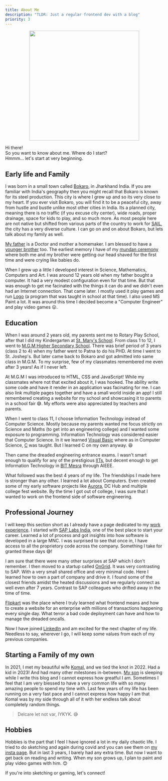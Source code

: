 ```yaml
---
title: About Me
description: "TLDR: Just a regular frontend dev with a blog"
priority: 3
---
```


<p align="center">
  <img src="/images/profile-pic.jpg" width="350" height="350" />
</p>

Hi there!<br/>
So you want to know about me. Where do I start?<br/>
Hmmm... let's start at very beginning.

## Early life and Family

I was born in a small town called [Bokaro](https://en.wikipedia.org/wiki/Bokaro_Steel_City), in Jharkhand India.
If you are familiar with India's geography then you might recall that Bokaro is known for its steel production. 
This city is where I grew up and so its very close to my heart. If you ever visit Bokaro, you will find it to be a 
peaceful city, away from hustle and bustle unlike most other cities in India. Its a planned city, meaning there is no
traffic (if you excuse city center), wide roads, proper drainage, space for kids to play, and so much more. As most 
people here are not native but shifted from various parts of the country to work for 
[SAIL](https://en.wikipedia.org/wiki/Steel_Authority_of_India_Limited), the city has a very 
diverse culture. I can go on and on about Bokaro, but lets talk about my family as well.

[My father](https://www.facebook.com/jugalkishore.prasad) is a Doctor and mother a homemaker. I am blessed to have a 
[younger brother](https://www.linkedin.com/in/anandanimesh/) too. The earliest memory I have of my 
[mundan ceremony](https://en.wikipedia.org/wiki/Chudakarana) where both me and my brother were getting our head 
shaved for the first time and were crying like babies do.

When I grew up a little I developed interest in Science, Mathematics, Computers and Art. I was around 12 years old
when my father bought a computer. It had a very modest configuration even for that time. But that was enough to
get me facinated with the things it can do and we didn't even had an Internet connection. That came later.
I mostly used it play games and run [Logo](https://en.wikipedia.org/wiki/Logo_(programming_language)) (a program that 
was taught in school at that time). I also used MS Paint a lot. It was around this time I decided become 
a "Computer Engineer" and play video games 😛.

## Education

When I was around 2 years old, my parents sent me to Rotary Play School, after that I did my Kindergarten at
[St. Mary's School](https://www.smnsbokaro.in/). From class 1 to 12, I went to [M.G.M Higher Secondary School](https://mgmhssbokaro.in/). 
There was brief period of 3 years (class 2 to 4) when my father went to Patna to do his PHD. At time I went 
to St. Joshep's. But later came back to Bokaro and got admitted into same class in M.G.M. To my surprise, 
few of my classmates remembered me even after 3 years! As if I never left.

At M.G.M I was introduced to HTML, CSS and JavaScript! While my classmates where not that excited about it, I was hooked.
The ability write some code and have it render in an application was facinating for me. I can also link multiple pages
together and have a small world inside an app! I still remembered creating a website for my school and showcasing it
to parents in a school fair 😅. My efforts were also appreciated by teachers and parents.

When I went to class 11, I choose Information Technology instead of Computer Science. Mostly because my parents wanted
me focus strictly on Science and Maths (to get into an engineering college) and I wanted some exposure to programming.
Information Technology was considered easier that Computer Science. In it we learned [Visual Basic](https://en.wikipedia.org/wiki/Visual_Basic_(classic)) 
where as in Computer Science, [C](https://en.wikipedia.org/wiki/C_(programming_language)) was taught. 
But I learned C on my own anyway. 😆

Then came the dreaded engineering entrance exams. I wasn't smart enough to qualify for any of the prestigious [IITs](https://en.wikipedia.org/wiki/Indian_Institutes_of_Technology), but decent 
enough to get Information Technology in [BIT Mesra](https://www.bitmesra.ac.in/) through AIEEE.

What followed was the best 4 years of my life. The friendships I made here is stronger than any other. I learned a lot
about Computers. Even created some of my early software projects like [Aurora](/projects/aurora/), DC Hub and multiple 
college fest website. By the time I got out of college, I was sure that I wanted to work on the frontend side of 
software engineering.

## Professional Journey

I will keep this section short as I already have a page dedicated to my [work experience](/work-ex/). I started with 
[SAP Labs India](https://www.sap.com/india/about/labs-india.html), one of the best place to start your career. 
Learned a lot of process and got insights into how software is developed in a large MNC. I was surprised to see 
that once in, I have access to all the proprietory code across the company. Something I take for granted these days 😅!

I am sure that there were many other surprises at SAP which I don't remember. I then moved to a startup called [OnGrid](https://ongrid.in/).
It was very contrasting to SAP. With a very small shared office and very minimal code. Here I learned how to own a part
of company and drive it. I found some of the closest friends amidst the heated discussions and we regularly connect as
well even after 7 years. Contrast to SAP colleagues who drifted away in the time of time.

[Flipkart](https://www.flipkart.com) was the place where I truly learned what frontend means and how to create a website 
for an enterprise with millions of transactions happening every single day. What terror a bad code deployment can have 
and how to manage the dreaded oncalls.

Now I have joined [LinkedIn](https://www.linkedin.com) and am excited for the next chapter of my life. Needless to say, wherever I go, I will keep
some values from each of my previous companies.

## Starting a Family of my own

In 2021, I met my beautiful wife [Komal](https://www.facebook.com/komal.shrivastava1), and we tied the knot in 2022. 
Had a kid in 2023! And had many other milestones in-between. [My son](https://www.instagram.com/be.cool_like.me/) is 
sleeping while I write this blog and I cannot express how greatful I am. Sometimes I feel that I am very blessed 
to have a very common life with so many amazing people to spend my time with. Last few years of my life has been running 
on a very fast pace and I cannot express how happy I am that Komal was by my side through all of it with her endless 
talk about completely random things.

> Delcare let not var, IYKYK. 😅

## Hobbies

Hobbies is the part that I feel I have ignored a lot in my daily chaotic life. I tried to do sketching and again during
covid and you can see them on [my insta page](https://www.instagram.com/canvascube/). But in last 3 years, I barely had 
any extra time. But now I want to get back on reading and writing. When my son grows up, I plan to paint and play video 
games with him. 😊

If you're into sketching or gaming, let's connect!
